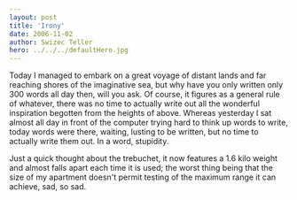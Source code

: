 ```yaml
---
layout: post
title: 'Irony'
date: 2006-11-02
author: Swizec Teller
hero: ../../../defaultHero.jpg
---
```

Today I managed to embark on a great voyage of distant lands and far reaching shores of the imaginative sea, but why have you only written only 300 words all day then, will you ask. Of course, it figures as a general rule of whatever, there was no time to actually write out all the wonderful inspiration begotten from the heights of above. Whereas yesterday I sat almost all day in front of the computer trying hard to think up words to write, today words were there, waiting, lusting to be written, but no time to actually write them out. In a word, stupidity.

Just a quick thought about the trebuchet, it now features a 1.6 kilo weight and almost falls apart each time it is used; the worst thing being that the size of my apartment doesn't permit testing of the maximum range it can achieve, sad, so sad.